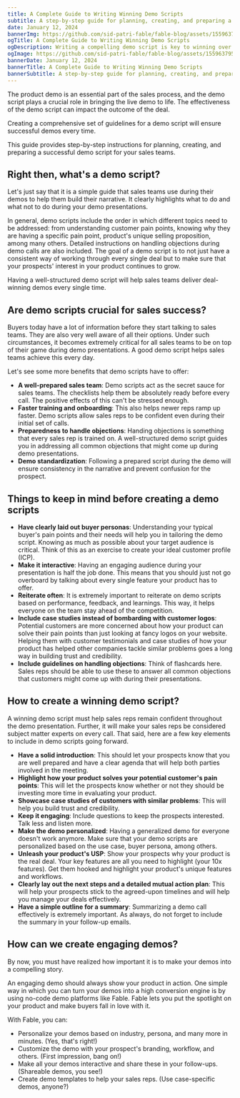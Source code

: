 ```yaml
---
title: A Complete Guide to Writing Winning Demo Scripts
subtitle: A step-by-step guide for planning, creating, and preparing a successful demo script for sales teams.
date: January 12, 2024
bannerImg: https://github.com/sid-patri-fable/fable-blog/assets/155963795/17c6cff0-0722-4680-9baa-ddc9e7597701
ogTitle: A Complete Guide to Writing Winning Demo Scripts
ogDescription: Writing a compelling demo script is key to winning over your audience. This complete guide provides you with all the tips and tricks you need to create a winning demo script that will impress your prospects.
ogImage: https://github.com/sid-patri-fable/fable-blog/assets/155963795/17c6cff0-0722-4680-9baa-ddc9e7597701
bannerDate: January 12, 2024
bannerTitle: A Complete Guide to Writing Winning Demo Scripts
bannerSubtitle: A step-by-step guide for planning, creating, and preparing a successful demo script for sales teams.
---
```



<Content toc={props.toc}>

The product demo is an essential part of the sales process, and the demo script plays a crucial role in bringing the live demo to life. The effectiveness of the demo script can impact the outcome of the deal.

Creating a comprehensive set of guidelines for a demo script will ensure successful demos every time.

This guide provides step-by-step instructions for planning, creating, and preparing a successful demo script for your sales teams.

## Right then, what's a demo script?

Let's just say that it is a simple guide that sales teams use during their demos to help them build their narrative. It clearly highlights what to do and what not to do during your demo presentations.

In general, demo scripts include the order in which different topics need to be addressed: from understanding customer pain points, knowing why they are having a specific pain point, product's unique selling proposition, among many others. Detailed instructions on handling objections during demo calls are also included. The goal of a demo script is to not just have a consistent way of working through every single deal but to make sure that your prospects' interest in your product continues to grow.

Having a well-structured demo script will help sales teams deliver deal-winning demos every single time.

## Are demo scripts crucial for sales success?

Buyers today have a lot of information before they start talking to sales teams. They are also very well aware of all their options. Under such circumstances, it becomes extremely critical for all sales teams to be on top of their game during demo presentations. A good demo script helps sales teams achieve this every day.

Let's see some more benefits that demo scripts have to offer:

- **A well-prepared sales team**: Demo scripts act as the secret sauce for sales teams. The checklists help them be absolutely ready before every call. The positive effects of this can't be stressed enough.
- **Faster training and onboarding**: This also helps newer reps ramp up faster. Demo scripts allow sales reps to be confident even during their initial set of calls.
- **Preparedness to handle objections**: Handing objections is something that every sales rep is trained on. A well-structured demo script guides you in addressing all common objections that might come up during demo presentations.
- **Demo standardization**: Following a prepared script during the demo will ensure consistency in the narrative and prevent confusion for the prospect.

## Things to keep in mind before creating a demo scripts

- **Have clearly laid out buyer personas**: Understanding your typical buyer's pain points and their needs will help you in tailoring the demo script. Knowing as much as possible about your target audience is critical. Think of this as an exercise to create your ideal customer profile (ICP).
- **Make it interactive**: Having an engaging audience during your presentation is half the job done. This means that you should just not go overboard by talking about every single feature your product has to offer.
- **Reiterate often**: It is extremely important to reiterate on demo scripts based on performance, feedback, and learnings. This way, it helps everyone on the team stay ahead of the competition.
- **Include case studies instead of bombarding with customer logos**: Potential customers are more concerned about how your product can solve their pain points than just looking at fancy logos on your website. Helping them with customer testimonials and case studies of how your product has helped other companies tackle similar problems goes a long way in building trust and credibility.
- **Include guidelines on handling objections**: Think of flashcards here. Sales reps should be able to use these to answer all common objections that customers might come up with during their presentations.

## How to create a winning demo script?

A winning demo script must help sales reps remain confident throughout the demo presentation. Further, it will make your sales reps be considered subject matter experts on every call. That said, here are a few key elements to include in demo scripts going forward.

- **Have a solid introduction**: This should let your prospects know that you are well prepared and have a clear agenda that will help both parties involved in the meeting.
- **Highlight how your product solves your potential customer's pain points**: This will let the prospects know whether or not they should be investing more time in evaluating your product.
- **Showcase case studies of customers with similar problems**: This will help you build trust and credibility.
- **Keep it engaging**: Include questions to keep the prospects interested. Talk less and listen more.
- **Make the demo personalized**: Having a generalized demo for everyone doesn't work anymore. Make sure that your demo scripts are personalized based on the use case, buyer persona, among others.
- **Unleash your product's USP**: Show your prospects why your product is the real deal. Your key features are all you need to highlight (your 10x features). Get them hooked and highlight your product's unique features and workflows.
- **Clearly lay out the next steps and a detailed mutual action plan**: This will help your prospects stick to the agreed-upon timelines and will help you manage your deals effectively.
- **Have a simple outline for a summary**: Summarizing a demo call effectively is extremely important. As always, do not forget to include the summary in your follow-up emails.

## How can we create engaging demos?

By now, you must have realized how important it is to make your demos into a compelling story.

An engaging demo should always show your product in action. One simple way in which you can turn your demos into a high conversion engine is by using no-code demo platforms like Fable. Fable lets you put the spotlight on your product and make buyers fall in love with it.

With Fable, you can:

- Personalize your demos based on industry, persona, and many more in minutes. (Yes, that's right!)
- Customize the demo with your prospect's branding, workflow, and others. (First impression, bang on!)
- Make all your demos interactive and share these in your follow-ups. (Shareable demos, you see!)
- Create demo templates to help your sales reps. (Use case-specific demos, anyone?)

</Content>